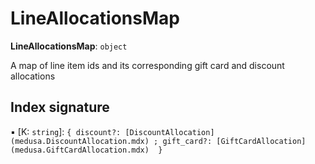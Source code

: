 
# LineAllocationsMap

 **LineAllocationsMap**: `object`

A map of line item ids and its corresponding gift card and discount
allocations

## Index signature

▪ [K: `string`]: ``{ discount?: [DiscountAllocation](medusa.DiscountAllocation.mdx) ; gift_card?: [GiftCardAllocation](medusa.GiftCardAllocation.mdx)  }``
